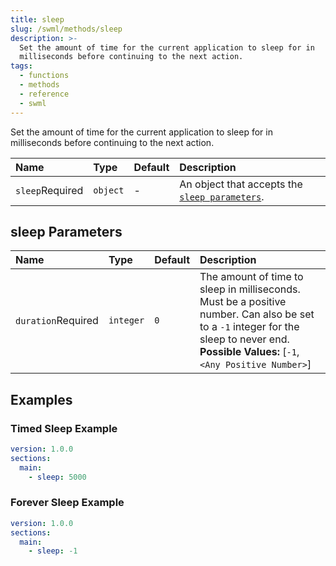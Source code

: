 ```yaml
---
title: sleep
slug: /swml/methods/sleep
description: >-
  Set the amount of time for the current application to sleep for in
  milliseconds before continuing to the next action.
tags:
  - functions
  - methods
  - reference
  - swml
---
```


Set the amount of time for the current application to sleep for in milliseconds before
continuing to the next action.

| Name                                                  | Type     | Default | Description                                                         |
|:------------------------------------------------------|:---------|:--------|:--------------------------------------------------------------------|
| `sleep`<span className="required-arg">Required</span> | `object` | -       | An object that accepts the [`sleep parameters`](#sleep-parameters). |

## **sleep Parameters**


| Name                                                     | Type      | Default | Description                                                                                                                                                                                     |
|:---------------------------------------------------------|:----------|:--------|:------------------------------------------------------------------------------------------------------------------------------------------------------------------------------------------------|
| `duration`<span className="required-arg">Required</span> | `integer` | `0`     | The amount of time to sleep in milliseconds. Must be a positive number. Can also be set to a `-1` integer for the sleep to never end.<br />**Possible Values:** [`-1`, `<Any Positive Number>`] |

## **Examples**

### Timed Sleep Example

```yaml andJson
version: 1.0.0
sections:
  main:
    - sleep: 5000
```

### Forever Sleep Example

```yaml andJson
version: 1.0.0
sections:
  main:
    - sleep: -1
```
